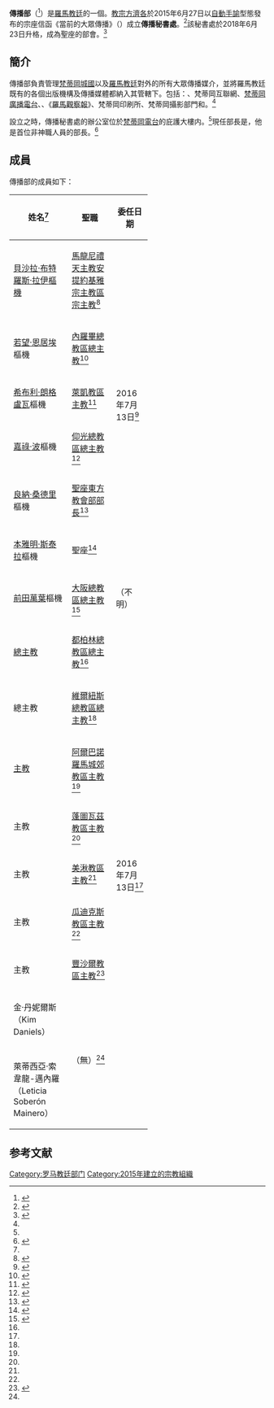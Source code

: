 {{Multiple issues|
{{expand|time=2016-07-19T21:12:16+00:00}}
{{Primarysources|time=2020-01-10T13:26:57+00:00}}
}}
{{羅馬教廷}}
'''傳播部'''（{{lang-la|Dicasterium pro Communicatione}}<ref name="DfC">{{cite web |title=DICASTERY FOR COMMUNICATION |url=https://www.vatican.va/roman_curia/segreterie/segreteria-comunicazione/documents/segreteria-per-comunicazione_profilo_en.html |publisher=The Holy See |accessdate=2020-01-10 |archiveurl=https://web.archive.org/web/20200110132434/https://www.vatican.va/roman_curia/segreterie/segreteria-comunicazione/documents/segreteria-per-comunicazione_profilo_en.html |archivedate=2020-01-10 |language=en |dead-url=no }}</ref>）是[[羅馬教廷|羅馬教廷]]的一個{{link-en|羅馬教廷部會|Dicastery|部會}}。[[教宗方濟各|教宗方濟各]]於2015年6月27日以[[自動手諭|自動手諭]]型態發布的宗座信函《當前的大眾傳播》（{{lang-en|''The current context of communications''}}）成立'''傳播秘書處'''。<ref name="Vatican20150627">{{cite web |author1=Franciscus |title=FOR THE ESTABLISHMENT OF THE SECRETARIAT FOR COMMUNICATION |url=https://w2.vatican.va/content/francesco/en/motu_proprio/documents/papa-francesco-motu-proprio_20150627_segreteria-comunicazione.html |publisher=Libreria Editrice Vaticana |accessdate=2019-07-20 |archiveurl=https://web.archive.org/web/20190720175706/https://w2.vatican.va/content/francesco/en/motu_proprio/documents/papa-francesco-motu-proprio_20150627_segreteria-comunicazione.html |archivedate=2019-07-20 |language=en |date=2015-06-27 |dead-url=no }}</ref>該秘書處於2018年6月23日升格，成為聖座的部會。<ref>{{cite news |title=聖座傳播秘書處升為部會 |url=https://www.vaticannews.va/zht/vatican-city/news/2018-06/pope-renames-vatican-dicastery-communication.html |accessdate=2019-07-20 |publisher=梵蒂岡新聞網 |date=2018-06-23 |archiveurl=https://web.archive.org/web/20190720181558/https://www.vaticannews.va/zht/vatican-city/news/2018-06/pope-renames-vatican-dicastery-communication.html |archivedate=2019-07-20 |dead-url=no }}</ref>

== 簡介 ==
傳播部負責管理[[梵蒂岡城國|梵蒂岡城國]]以及[[羅馬教廷|羅馬教廷]]對外的所有大眾傳播媒介，並將羅馬教廷既有的各個出版機構及傳播媒體都納入其管轄下。包括：{{link-en|聖座新聞室|Holy See Press Office}}、梵蒂岡互聯網、[[梵蒂岡廣播電台|梵蒂岡廣播電台]]、{{link-en|梵蒂岡電視中心|Vatican Television Center}}、《[[羅馬觀察報|羅馬觀察報]]》、梵蒂岡印刷所、梵蒂岡攝影部門和{{link-en|梵蒂岡出版社|Vatican Publishing House}}。<ref name="DfC" />

設立之時，傳播秘書處的辦公室位於[[梵蒂岡電台|梵蒂岡電台]]的庇護大樓内。<ref name="Vatican20150627" />現任部長是{{link-it|保祿·魯菲尼 (記者)|Paolo Ruffini (giornalista)|保祿·魯菲尼}}，他是首位非神職人員的部長。<ref>{{cite news |last1=Pentin |first1=Edward |title=Pope Appoints Award-Winning Lay Journalist as Head of Vatican Communications |url=https://www.ncregister.com/daily-news/pope-francis-appoints-award-winning-lay-journalist-as-head-of-vatican-commu |accessdate=2019-07-20 |publisher=National Catholic Register |date=2018-07-05 |archiveurl=https://web.archive.org/web/20190720182907/https://www.ncregister.com/daily-news/pope-francis-appoints-award-winning-lay-journalist-as-head-of-vatican-commu |archivedate=2019-07-20 |language=en |dead-url=no }}</ref>

== 成員 ==
傳播部的成員如下：
{| class="wikitable sortable" style="width:77%; text-align:center"
|-
! scope="col" width="20%" | 姓名<ref name="DfC" />
! scope="col" width="22%" | 聖職
! scope="col" width="12%" | 委任日期
|-
|[[貝沙拉·布特羅斯·拉伊|貝沙拉·布特羅斯·拉伊]][[樞機|樞機]]
|[[馬龍尼禮天主教安提約基雅宗主教區|馬龍尼禮天主教安提約基雅宗主教區宗主教]]<ref>{{cite web |title=RAÏ Card. Béchara Boutros, O.M.M. |url=https://press.vatican.va/content/salastampa/en/documentation/cardinali_biografie/cardinali_bio_rai_bb.html |publisher=Holy See Press Office |accessdate=2019-07-23 |archiveurl=https://web.archive.org/web/20190723154521/https://press.vatican.va/content/salastampa/en/documentation/cardinali_biografie/cardinali_bio_rai_bb.html |archivedate=2019-07-23 |language=en |dead-url=no }}</ref>
|rowspan="6" | 2016年7月13日<ref name="Vatican20160713">{{cite press release |title=Other Pontifical Acts, 13.07.2016 |url=https://press.vatican.va/content/salastampa/en/bollettino/pubblico/2016/07/13/160713c.html |publisher=Holy See Press Office |accessdate=2019-07-23 |archiveurl=https://web.archive.org/web/20190723163543/https://press.vatican.va/content/salastampa/en/bollettino/pubblico/2016/07/13/160713c.html |archivedate=2019-07-23 |language=en |date=2016-07-13 |dead-url=no }}</ref>
|-
|[[若望·恩居埃|若望·恩居埃]]樞機
|[[天主教內羅畢總教區|內羅畢總教區總主教]]<ref>{{cite web |title=NJUE Card. John |url=https://press.vatican.va/content/salastampa/en/documentation/cardinali_biografie/cardinali_bio_njue_j.html |publisher=Holy See Press Office |accessdate=2019-07-23 |archiveurl=https://web.archive.org/web/20190723154650/https://press.vatican.va/content/salastampa/en/documentation/cardinali_biografie/cardinali_bio_njue_j.html |archivedate=2019-07-23 |language=en |dead-url=no }}</ref>
|-
|[[希布利·朗格盧瓦|希布利·朗格盧瓦]]樞機
|[[天主教萊凱教區|萊凱教區主教]]<ref>{{cite web |title=LANGLOIS Card.  Chibly |url=https://press.vatican.va/content/salastampa/en/documentation/cardinali_biografie/cardinali_bio_langlois_c.html |publisher=Holy See Press Office |accessdate=2019-07-23 |archiveurl=https://web.archive.org/web/20190723154807/https://press.vatican.va/content/salastampa/en/documentation/cardinali_biografie/cardinali_bio_langlois_c.html |archivedate=2019-07-23 |language=en |dead-url=no }}</ref>
|-
|[[嘉祿·波|嘉祿·波]]樞機
|[[天主教仰光總教區|仰光總教區總主教]]<ref>{{cite web |title=BO Card. Charles Maung, S.D.B. |url=https://press.vatican.va/content/salastampa/en/documentation/cardinali_biografie/cardinali_bio_bo_cm_c.html |publisher=Holy See Press Office |accessdate=2019-07-23 |archiveurl=https://web.archive.org/web/20190723154947/https://press.vatican.va/content/salastampa/en/documentation/cardinali_biografie/cardinali_bio_bo_cm_c.html |archivedate=2019-07-23 |language=en |dead-url=no }}</ref>
|-
|[[良納·桑德里|良納·桑德里]]樞機
|[[聖座|聖座]][[東方教會部|東方教會部部長]]<ref>{{cite web |title=SANDRI Card. Leonardo |url=https://press.vatican.va/content/salastampa/en/documentation/cardinali_biografie/cardinali_bio_sandri_l.html |publisher=Holy See Press Office |accessdate=2019-07-23 |archiveurl=https://web.archive.org/web/20190723155129/https://press.vatican.va/content/salastampa/en/documentation/cardinali_biografie/cardinali_bio_sandri_l.html |archivedate=2019-07-23 |language=en |dead-url=no }}</ref>
|-
|[[本雅明·斯泰拉|本雅明·斯泰拉]]樞機
|聖座{{link-en|聖職部|Congregation for the Clergy|聖職部部長}}<ref>{{cite web |title=STELLA Card. Beniamino |url=https://press.vatican.va/content/salastampa/en/documentation/cardinali_biografie/cardinali_bio_stella_b.html |publisher=Holy See Press Office |accessdate=2019-07-23 |archiveurl=https://web.archive.org/web/20190723155936/https://press.vatican.va/content/salastampa/en/documentation/cardinali_biografie/cardinali_bio_stella_b.html |archivedate=2019-07-23 |language=en |dead-url=no }}</ref>
|-
|[[前田萬葉|前田萬葉]]樞機
|[[天主教大阪總教區|大阪總教區總主教]]<ref>{{cite web |title=MAEDA Card. Thomas Aquino Manyo |url=https://press.vatican.va/content/salastampa/en/documentation/cardinali_biografie/cardinali_bio_maeda_tam.html |publisher=Holy See Press Office |accessdate=2019-07-23 |archiveurl=https://web.archive.org/web/20190723160052/https://press.vatican.va/content/salastampa/en/documentation/cardinali_biografie/cardinali_bio_maeda_tam.html |archivedate=2019-07-23 |language=en |dead-url=no }}</ref>
|（不明）
|-
|{{link-en|德莫·瑪爾定|Diarmuid Martin}}[[總主教|總主教]]
|[[天主教都柏林總教區|都柏林總教區總主教]]<ref name="DfC" />
|rowspan="10" | 2016年7月13日<ref name="Vatican20160713" />
|-
|{{link-en|金塔拉斯·格魯沙斯|Gintaras Grušas}}總主教
|[[天主教維爾紐斯總教區|維爾紐斯總教區總主教]]<ref name="DfC" />
|-
|{{link-en|才祿·塞梅拉羅|Marcello Semeraro}}[[主教#天主教|主教]]
|[[天主教阿爾巴諾羅馬城郊教區|阿爾巴諾羅馬城郊教區主教]]<ref name="DfC" />
|-
|{{link-en|達尼老·拉朗納|Stanislas Lalanne}}主教
|[[天主教蓬圖瓦茲教區|蓬圖瓦茲教區主教]]<ref name="DfC" />
|-
|{{link-en|阮文坎|Pierre Nguyễn Văn Khảm}}主教
|[[天主教美湫教區|美湫教區主教]]<ref name="DfC" />
|-
|{{link-es|熱奈西斯·雷蒙·加爾西亞-貝爾特蘭|Ginés Ramón García Beltrán}}主教
|[[天主教瓜迪克斯教區|瓜迪克斯教區主教]]<ref name="DfC" />
|-
|{{link-en|奴諾·布拉斯-達-施維亞-馬爾廷斯|Nuno Brás da Silva Martins}}主教
|[[天主教豐沙爾教區|豐沙爾教區主教]]<ref>{{cite press release |title=Resignations and Appointments, 12.01.2019 |url=https://press.vatican.va/content/salastampa/en/bollettino/pubblico/2019/01/12/190112b.html |publisher=Holy See Press Office |accessdate=2019-07-20 |archiveurl=https://web.archive.org/web/20190720162459/https://press.vatican.va/content/salastampa/en/bollettino/pubblico/2019/01/12/190112b.html |archivedate=2019-07-20 |language=en |date=2019-01-12 |dead-url=no }}</ref>
|-
|金·丹妮爾斯（Kim Daniels）
|rowspan="3" |（無）<ref name="DfC" />
|-
|{{link-de|馬爾庫斯·舍希特爾|Markus Schächter}}
|-
|萊蒂西亞·索韋龍-邁內羅（Leticia Soberón Mainero）
|}

==参考文献==
{{Reflist}}

{{Authority control}}

[[Category:罗马教廷部门|Category:罗马教廷部门]]
[[Category:2015年建立的宗教組織|Category:2015年建立的宗教組織]]